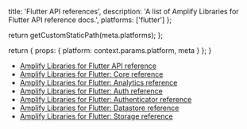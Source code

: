 
  title: 'Flutter API references',
  description: 'A list of Amplify Libraries for Flutter API reference docs.',
  platforms: ['flutter']
};

  return getCustomStaticPath(meta.platforms);
};

  return {
    props: {
      platform: context.params.platform,
      meta
    }
  };
}

- [Amplify Libraries for Flutter API reference](https://pub.dev/packages/amplify_api)
- [Amplify Libraries for Flutter: Core reference](https://pub.dev/packages/amplify_core)
- [Amplify Libraries for Flutter: Analytics reference](https://pub.dev/packages/amplify_analytics_pinpoint)
- [Amplify Libraries for Flutter: Auth reference](https://pub.dev/packages/amplify_auth_cognito)
- [Amplify Libraries for Flutter: Authenticator reference](https://pub.dev/packages/amplify_authenticator)
- [Amplify Libraries for Flutter: Datastore reference](https://pub.dev/packages/amplify_datastore)
- [Amplify Libraries for Flutter: Storage reference](https://pub.dev/packages/amplify_storage_s3)
